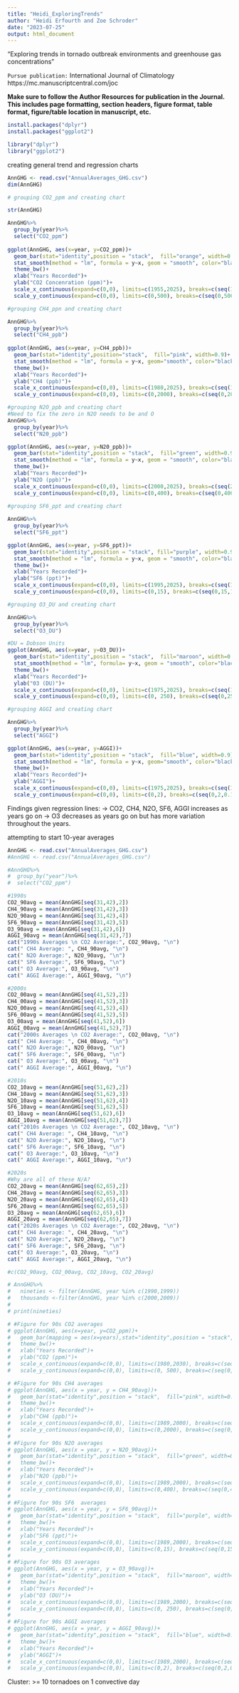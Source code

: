 ```yaml
---
title: "Heidi_ExploringTrends"
author: "Heidi Erfourth and Zoe Schroder"
date: "2023-07-25"
output: html_document
---
```


“Exploring trends in tornado outbreak environments and greenhouse gas concentrations” 

`Pursue publication:` International Journal of Climatology
                      https://mc.manuscriptcentral.com/joc 

**Make sure to follow the Author Resources for publication in the Journal. This includes page formatting, section headers, figure format, table format, figure/table location in manuscript, etc.**

```r
install.packages("dplyr")
install.packages("ggplot2")
```

```r
library("dplyr")
library("ggplot2")
```

creating general trend and regression charts 
```r
AnnGHG <- read.csv("AnnualAverages_GHG.csv")
dim(AnnGHG)

# grouping CO2_ppm and creating chart

str(AnnGHG)

AnnGHG%>%
  group_by(year)%>%
  select("CO2_ppm")
  
ggplot(AnnGHG, aes(x=year, y=CO2_ppm))+
  geom_bar(stat="identity",position = "stack",  fill="orange", width=0.9)+
  stat_smooth(method = "lm", formula = y~x, geom = "smooth", color="black",linewidth=1.5)+
  theme_bw()+
  xlab("Years Recorded")+
  ylab("CO2 Concenration (ppm)")+
  scale_x_continuous(expand=c(0,0), limits=c(1955,2025), breaks=c(seq(1960,2025,10)))+
  scale_y_continuous(expand=c(0,0), limits=c(0,500), breaks=c(seq(0,500,50)))

#grouping CH4_ppn and creating chart

AnnGHG%>%
  group_by(year)%>%
  select("CH4_ppb")
  
ggplot(AnnGHG, aes(x=year, y=CH4_ppb))+
  geom_bar(stat="identity",position="stack",  fill="pink", width=0.9)+
  stat_smooth(method = "lm", formula = y~x, geom="smooth", color="black", linewidth=1.5)+
  theme_bw()+
  xlab("Years Recorded")+
  ylab("CH4 (ppb)")+
  scale_x_continuous(expand=c(0,0), limits=c(1980,2025), breaks=c(seq(1980, 2025, 10)))+
  scale_y_continuous(expand=c(0,0), limits=c(0,2000), breaks=c(seq(0,2000,100)))

#grouping N2O_ppb and creating chart
#Need to fix the zero in N2O needs to be and O
AnnGHG%>%
  group_by(year)%>%
  select("N20_ppb")

ggplot(AnnGHG, aes(x=year, y=N20_ppb))+
  geom_bar(stat="identity",position = "stack",  fill="green", width=0.9)+
  stat_smooth(method = "lm", formula = y~x, geom = "smooth", color="black", linewidth=1.5)+
  theme_bw()+
  xlab("Years Recorded")+
  ylab("N2O (ppb)")+
  scale_x_continuous(expand=c(0,0), limits=c(2000,2025), breaks=c(seq(2000, 2025, 4)))+
  scale_y_continuous(expand=c(0,0), limits=c(0,400), breaks=c(seq(0,400,25)))
  
#grouping SF6_ppt and creating chart

AnnGHG%>%
  group_by(year)%>%
  select("SF6_ppt")

ggplot(AnnGHG, aes(x=year, y=SF6_ppt))+
  geom_bar(stat="identity",position = "stack", fill="purple", width=0.9)+
  stat_smooth(method = "lm", formula = y~x, geom = "smooth", color="black", linewidth=1.5)+
  theme_bw()+
  xlab("Years Recorded")+
  ylab("SF6 (ppt)")+
  scale_x_continuous(expand=c(0,0), limits=c(1995,2025), breaks=c(seq(1995, 2025, 4)))+
  scale_y_continuous(expand=c(0,0), limits=c(0,15), breaks=c(seq(0,15,1)))

#grouping O3_DU and creating chart

AnnGHG%>%
  group_by(year)%>%
  select("O3_DU")

#DU = Dobson Units
ggplot(AnnGHG, aes(x=year, y=O3_DU))+
  geom_bar(stat="identity",position = "stack",  fill="maroon", width=0.9)+
  stat_smooth(method = "lm", formula= y~x, geom = "smooth", color="black", linewidth=1.5)+
  theme_bw()+
  xlab("Years Recorded")+
  ylab("03 (DU)")+
  scale_x_continuous(expand=c(0,0), limits=c(1975,2025), breaks=c(seq(1975, 2025, 4)))+
  scale_y_continuous(expand=c(0,0), limits=c(0, 250), breaks=c(seq(0,250, 25)))

#grouping AGGI and creating chart

AnnGHG%>%
  group_by(year)%>%
  select("AGGI")

ggplot(AnnGHG, aes(x=year, y=AGGI))+
  geom_bar(stat="identity",position = "stack",  fill="blue", width=0.9)+
  stat_smooth(method = "lm", formula = y~x, geom="smooth", color="black", linewidth=1.5)+
  theme_bw()+
  xlab("Years Recorded")+
  ylab("AGGI")+
  scale_x_continuous(expand=c(0,0), limits=c(1975,2025), breaks=c(seq(1975, 2025, 4)))+
  scale_y_continuous(expand=c(0,0), limits=c(0,2), breaks=c(seq(0,2,0.1)))

```
Findings given regression lines:
  -> CO2, CH4, N2O, SF6, AGGI  increases as years go on
  -> O3 decreases as years go on but has more variation throughout the years. 

attempting to start 10-year averages
```r
AnnGHG <- read.csv("AnnualAverages_GHG.csv")
#AnnGHG <- read.csv("AnnualAverages_GHG.csv")

#AnnGHG%>%
#  group_by("year")%>%
#  select("CO2_ppm")

#1990s 
CO2_90avg = mean(AnnGHG[seq(31,42),2]) 
CH4_90avg = mean(AnnGHG[seq(31,42),3])
N2O_90avg = mean(AnnGHG[seq(31,42),4]) 
SF6_90avg = mean(AnnGHG[seq(31,42),5]) 
O3_90avg = mean(AnnGHG[seq(31,42),6]) 
AGGI_90avg = mean(AnnGHG[seq(31,42),7]) 
cat("1990s Averages \n CO2 Average:", CO2_90avg, "\n")
cat(" CH4 Average: ", CH4_90avg, "\n")
cat(" N2O Average:", N2O_90avg, "\n")
cat(" SF6 Average:", SF6_90avg, "\n")
cat(" O3 Average:", O3_90avg, "\n")
cat(" AGGI Average:", AGGI_90avg, "\n")

#2000s 
CO2_00avg = mean(AnnGHG[seq(41,52),2]) 
CH4_00avg = mean(AnnGHG[seq(41,52),3])
N2O_00avg = mean(AnnGHG[seq(41,52),4]) 
SF6_00avg = mean(AnnGHG[seq(41,52),5]) 
O3_00avg = mean(AnnGHG[seq(41,52),6]) 
AGGI_00avg = mean(AnnGHG[seq(41,52),7]) 
cat("2000s Averages \n CO2 Average:", CO2_00avg, "\n")
cat(" CH4 Average: ", CH4_00avg, "\n")
cat(" N2O Average:", N2O_00avg, "\n")
cat(" SF6 Average:", SF6_00avg, "\n")
cat(" O3 Average:", O3_00avg, "\n")
cat(" AGGI Average:", AGGI_00avg, "\n")

#2010s
CO2_10avg = mean(AnnGHG[seq(51,62),2]) 
CH4_10avg = mean(AnnGHG[seq(51,62),3])
N2O_10avg = mean(AnnGHG[seq(51,62),4]) 
SF6_10avg = mean(AnnGHG[seq(51,62),5]) 
O3_10avg = mean(AnnGHG[seq(51,62),6]) 
AGGI_10avg = mean(AnnGHG[seq(51,62),7]) 
cat("2010s Averages \n CO2 Average:", CO2_10avg, "\n")
cat(" CH4 Average: ", CH4_10avg, "\n")
cat(" N2O Average:", N2O_10avg, "\n")
cat(" SF6 Average:", SF6_10avg, "\n")
cat(" O3 Average:", O3_10avg, "\n")
cat(" AGGI Average:", AGGI_10avg, "\n")

#2020s 
#Why are all of these N/A?
CO2_20avg = mean(AnnGHG[seq(62,65),2]) 
CH4_20avg = mean(AnnGHG[seq(62,65),3])
N2O_20avg = mean(AnnGHG[seq(62,65),4]) 
SF6_20avg = mean(AnnGHG[seq(62,65),5]) 
O3_20avg = mean(AnnGHG[seq(62,65),6]) 
AGGI_20avg = mean(AnnGHG[seq(62,65),7]) 
cat("2020s Averages \n CO2 Average:", CO2_20avg, "\n")
cat(" CH4 Average: ", CH4_20avg, "\n")
cat(" N2O Average:", N2O_20avg, "\n")
cat(" SF6 Average:", SF6_20avg, "\n")
cat(" O3 Average:", O3_20avg, "\n")
cat(" AGGI Average:", AGGI_20avg, "\n")

#c(CO2_90avg, CO2_00avg, CO2_10avg, CO2_20avg)

# AnnGHG%>%
#   nineties <- filter(AnnGHG, year %in% c(1990,1999))
#   thousands <-filter(AnnGHG, year %in% c(2000,2009))
# 
# print(nineties)

# #Figure for 90s CO2 averages
# ggplot(AnnGHG, aes(x=year, y=CO2_ppm))+
#   geom_bar(mapping = aes(x=years),stat="identity",position = "stack",  fill="orange", width=0.9)+
#   theme_bw()+
#   xlab("Years Recorded")+
#   ylab("CO2 (ppm)")+
#   scale_x_continuous(expand=c(0,0), limits=c(1980,2030), breaks=c(seq(1980, 2030, 10)))+
#   scale_y_continuous(expand=c(0,0), limits=c(0, 500), breaks=c(seq(0,500, 100)))

# #Figure for 90s CH4 averages
# ggplot(AnnGHG, aes(x = year, y = CH4_90avg))+
#   geom_bar(stat="identity",position = "stack",  fill="pink", width=0.9)+
#   theme_bw()+
#   xlab("Years Recorded")+
#   ylab("CH4 (ppb)")+
#   scale_x_continuous(expand=c(0,0), limits=c(1989,2000), breaks=c(seq(1989, 2000, 1)))+
#   scale_y_continuous(expand=c(0,0), limits=c(0,2000), breaks=c(seq(0,2000,100)))
# 
# #Figure for 90s N2O averages
# ggplot(AnnGHG, aes(x = year, y = N2O_90avg))+
#   geom_bar(stat="identity",position = "stack",  fill="green", width=0.9)+
#   theme_bw()+
#   xlab("Years Recorded")+
#   ylab("N2O (ppb)")+
#   scale_x_continuous(expand=c(0,0), limits=c(1989,2000), breaks=c(seq(1989, 2000, 1)))+
#   scale_y_continuous(expand=c(0,0), limits=c(0,400), breaks=c(seq(0,400,25)))
# 
# #Figure for 90s SF6  averages
# ggplot(AnnGHG, aes(x = year, y = SF6_90avg))+
#   geom_bar(stat="identity",position = "stack",  fill="purple", width=0.9)+
#   theme_bw()+
#   xlab("Years Recorded")+
#   ylab("SF6 (ppt)")+
#   scale_x_continuous(expand=c(0,0), limits=c(1989,2000), breaks=c(seq(1989, 2000, 1)))+
#   scale_y_continuous(expand=c(0,0), limits=c(0,15), breaks=c(seq(0,15,1)))
# 
# #Figure for 90s O3 averages
# ggplot(AnnGHG, aes(x = year, y = O3_90avg))+
#   geom_bar(stat="identity",position = "stack",  fill="maroon", width=0.9)+
#   theme_bw()+
#   xlab("Years Recorded")+
#   ylab("O3 (DU)")+
#   scale_x_continuous(expand=c(0,0), limits=c(1989,2000), breaks=c(seq(1989, 2000, 1)))+
#   scale_y_continuous(expand=c(0,0), limits=c(0, 250), breaks=c(seq(0,250, 25)))
# 
# #Figure for 90s AGGI averages
# ggplot(AnnGHG, aes(x = year, y = AGGI_90avg))+
#   geom_bar(stat="identity",position = "stack",  fill="blue", width=0.9)+
#   theme_bw()+
#   xlab("Years Recorded")+
#   ylab("AGGI")+
#   scale_x_continuous(expand=c(0,0), limits=c(1989,2000), breaks=c(seq(1989, 2000, 1)))+
#   scale_y_continuous(expand=c(0,0), limits=c(0,2), breaks=c(seq(0,2,0.1)))
```
Cluster: >= 10 tornadoes on 1 convective day

 